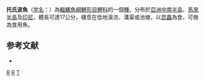{{Speciesbox 
| taxon = Rasbora tornieri
| status = LC
| status_system = IUCN3.1
| authority = [[Ahl|Ahl]], 1922
| synonyms = 
}}
'''托氏波魚'''（[[学名|学名]]：{{lang|la|'''''Rasbora tornieri'''''}}）為[[輻鰭魚綱|輻鰭魚綱]][[鯉形目|鯉形目]][[鯉科|鯉科]]的一個[[種|種]]，分布於[[亞洲|亞洲]][[中南半島|中南半島]]、[[馬來半島|馬來半島]]及[[印尼|印尼]]，體長可達17公分，棲息在低地溪流、溝渠或池塘，以[[昆蟲|昆蟲]]為食，可做為食用魚。

==参考文献==
*{{FishBase_species|genus=Rasbora|species=tornieri|year=2011|month=12}}

{{Taxonbar}}

[[Category:1922年描述的鱼类|R]]
[[Category:食用鱼|R]]
[[Category:波魚屬|T]]